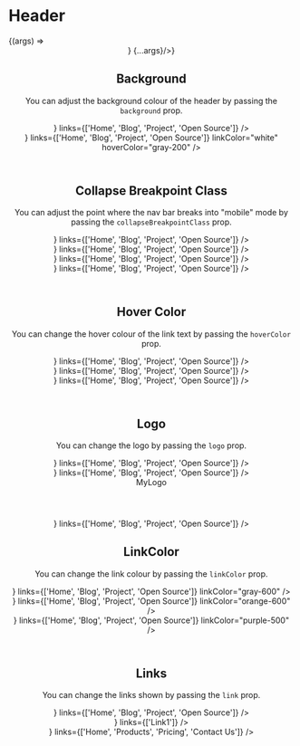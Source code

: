


<Meta title="Header" component={Header} />

# Header

<Preview>
  <Story name="Basic"
  args={{links: ["Home", "Blog", "Projects", "Open Source"],
  }}>
    {(args) => <Header logo={<div className="flex items-center">
              <Logo accent="blue-500" text="Haseeb" />
            </div>}  {...args}/>}
  </Story>
</Preview>

<Props story="Basic" />

## Background

You can adjust the background colour of the header by passing the `background` prop.

<Preview>
  <Story name="Background">
    <div>
      <Header
        background="gray-200"
        logo={<Logo text="Haseeb" />}
        links={['Home', 'Blog', 'Project', 'Open Source']}
      />
      <Header
        background="blue-500"
        collapseBreakpointClass="md"
        logo={<Logo color="white" hoverColor="gray-200" text="Haseeb" />}
        links={['Home', 'Blog', 'Project', 'Open Source']}
        linkColor="white"
        hoverColor="gray-200"
      />
    </div>
  </Story>
</Preview>

## Collapse Breakpoint Class

You can adjust the point where the nav bar breaks into "mobile" mode by passing the `collapseBreakpointClass` prop.

<Preview>
  <Story name="Collapse Breakpoint Class">
    <div>
      <Header
        collapseBreakpointClass="sm"
        logo={<Logo text="Haseeb" />}
        links={['Home', 'Blog', 'Project', 'Open Source']}
      />
      <Header
        collapseBreakpointClass="md"
        logo={<Logo text="Haseeb" />}
        links={['Home', 'Blog', 'Project', 'Open Source']}
      />
      <Header
        collapseBreakpointClass="lg"
        logo={<Logo a text="Haseeb" />}
        links={['Home', 'Blog', 'Project', 'Open Source']}
      />
      <Header
        collapseBreakpointClass="xl"
        logo={<Logo text="Haseeb" />}
        links={['Home', 'Blog', 'Project', 'Open Source']}
      />
    </div>
  </Story>
</Preview>

## Hover Color

You can change the hover colour of the link text by passing the `hoverColor` prop.

<Preview>
  <Story name="Hover Colour">
    <div>
      <Header
        collapseBreakpointClass="md"
        hoverColor="gray-500"
        logo={<Logo text="Haseeb" />}
        links={['Home', 'Blog', 'Project', 'Open Source']}
      />
      <Header
        collapseBreakpointClass="md"
        hoverColor="purple-500"
        logo={<Logo text="Haseeb" />}
        links={['Home', 'Blog', 'Project', 'Open Source']}
      />
      <Header
        collapseBreakpointClass="md"
        hoverColor="green-500"
        logo={<Logo text="Haseeb" />}
        links={['Home', 'Blog', 'Project', 'Open Source']}
      />
    </div>
  </Story>
</Preview>

## Logo

You can change the logo by passing the `logo` prop.

<Preview>
  <Story name="Left Logo">
    <div>
      <Header
        logo={<Logo text="Haseeb" />}
        links={['Home', 'Blog', 'Project', 'Open Source']}
      />
      <Header
        logo={<img src="https://placehold.it/50x50" alt="My CDN placeholder" />}
        links={['Home', 'Blog', 'Project', 'Open Source']}
      />
      <Header
        logo={<div className="text-gray-500">MyLogo</div>}
        links={['Home', 'Blog', 'Project', 'Open Source']}
      />
    </div>
  </Story>
</Preview>

## LinkColor

You can change the link colour by passing the `linkColor` prop.

<Preview>
  <Story name="Link Colour">
    <div>
      <Header
        logo={<Logo text="Haseeb" />}
        links={['Home', 'Blog', 'Project', 'Open Source']}
        linkColor="gray-600"
      />
      <Header
        logo={<Logo text="Haseeb" />}
        links={['Home', 'Blog', 'Project', 'Open Source']}
        linkColor="orange-600"
      />
      <Header
        logo={<Logo text="Haseeb" />}
        links={['Home', 'Blog', 'Project', 'Open Source']}
        linkColor="purple-500"
      />
    </div>
  </Story>
</Preview>

## Links

You can change the links shown by passing the `link` prop.

<Preview>
  <Story name="Links">
    <div>
      <Header
        logo={<Logo text="Haseeb" />}
        links={['Home', 'Blog', 'Project', 'Open Source']}
      />
      <Header
        logo={<Logo text="Haseeb" />}
        links={['Link1']}
      />
      <Header
        logo={<Logo text="Haseeb" />}
        links={['Home', 'Products', 'Pricing', 'Contact Us']}
      />
    </div>
  </Story>
</Preview>